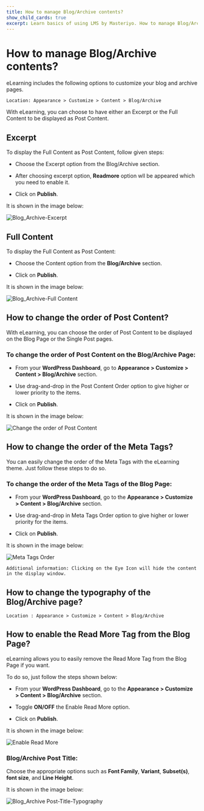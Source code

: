 ---
title: How to manage Blog/Archive contents?
show_child_cards: true
excerpt: Learn basics of using LMS by Masteriyo. How to manage Blog/Archive contents
---

# How to manage Blog/Archive contents?

eLearning includes the following options to customize your blog and archive pages.

    Location: Appearance > Customize > Content > Blog/Archive

With eLearning, you can choose to have either an Excerpt or the Full Content to be displayed as Post Content.

## Excerpt

To display the Full Content as Post Content, follow given steps:

- Choose the Excerpt option from the Blog/Archive section.

- After choosing excerpt option, **Readmore** option wll be appeared which you need to enable it.

- Click on **Publish**.

It is shown in the image below:

![Blog_Archive-Excerpt](https://user-images.githubusercontent.com/109593521/183569859-707a9a1c-3694-4180-8b27-0209120a0dd7.png)


## Full Content

To display the Full Content as Post Content:

- Choose the Content option from the **Blog/Archive** section.

- Click on **Publish**.

It is shown in the image below:

![Blog_Archive-Full Content](https://user-images.githubusercontent.com/109593521/183570100-ff9997cf-0555-440c-b086-afa2d7db2d86.png)

## How to change the order of Post Content?

With eLearning, you can choose the order of Post Content to be displayed on the Blog Page or the Single Post pages.

### To change the order of Post Content on the Blog/Archive Page:

- From your **WordPress Dashboard**, go to **Appearance > Customize > Content > Blog/Archive** section.

- Use drag-and-drop in the Post Content Order option to give higher or lower priority to the items.

- Click on **Publish**.

It is shown in the image below:

![Change the order of Post Content ](https://user-images.githubusercontent.com/109593521/183570622-0b6bd885-0953-4eb9-87d1-bcfbb9eb5296.png)

## How to change the order of the Meta Tags?

You can easily change the order of the Meta Tags with the eLearning theme. Just follow these steps to do so.

### To change the order of the Meta Tags of the Blog Page:

- From your **WordPress Dashboard**, go to the **Appearance > Customize > Content > Blog/Archive** section.

- Use drag-and-drop in Meta Tags Order option to give higher or lower priority for the items.

- Click on **Publish**.

It is shown in the image below:

![Meta Tags Order](https://user-images.githubusercontent.com/109593521/183570937-0e8dee6f-79cc-470b-9ed9-a04bad790545.png)

    Additional information: Clicking on the Eye Icon will hide the content in the display window.

## How to change the typography of the Blog/Archive page?

    Location : Appearance > Customize > Content > Blog/Archive

## How to enable the Read More Tag from the Blog Page?

eLearning allows you to easily remove the Read More Tag from the Blog Page if you want.

To do so, just follow the steps shown below:

- From your **WordPress Dashboard**, go to the **Appearance > Customize > Content > Blog/Archive** section.

- Toggle **ON/OFF** the Enable Read More option.

- Click on **Publish**.

It is shown in the image below:

![Enable Read More](https://user-images.githubusercontent.com/109593521/183572089-7a1bc08d-84dd-4a5c-9428-88a40f4c7c1f.png)

### Blog/Archive Post Title:

Choose the appropriate options such as **Font Family**, **Variant**, **Subset(s)**, **font size**, and **Line Height**.

It is shown in the image below:

![Blog_Archive Post-Title-Typography](https://user-images.githubusercontent.com/109593521/183571343-090ef590-6e3a-4391-bd19-a4d8ba8e5175.png)







